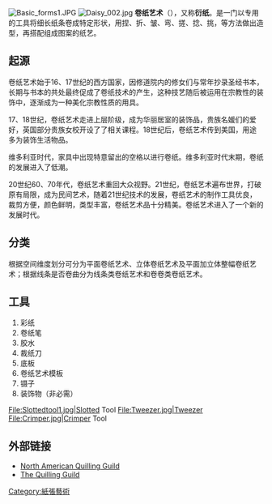 {{Expand language|time=2016-12-20T08:36:47+00:00}}
{{Unreferenced|time=2016-12-19T08:15:20+00:00}}
[[File:Basic_forms1.JPG|thumb]]
[[File:Daisy_002.jpg|thumb]]
'''卷纸艺术'''（{{lang-en|Quilling, paper filigree}}），又称'''衍纸'''。是一门以专用的工具将细长纸条卷成特定形状，用捏、折、皱、弯、搓、捻、挑，等方法做出造型，再搭配组成图案的纸艺。

== 起源 ==
卷纸艺术始于16、17世纪的西方国家，因修道院内的修女们与常年抄录圣经书本，长期与书本的共处最终促成了卷纸技术的产生，这种技艺随后被运用在宗教性的装饰中，逐渐成为一种美化宗教性质的用具。

17、18世纪，卷纸艺术走进上层阶级，成为华丽居室的装饰品，贵族名媛们的爱好，英国部分贵族女校开设了了相关课程。18世纪后，卷纸艺术传到美国，用途多为装饰生活物品。

维多利亚时代，家具中出现特意留出的空格以进行卷纸。维多利亚时代末期，卷纸的发展进入了低潮。

20世纪60、70年代，卷纸艺术重回大众视野。21世纪，卷纸艺术遍布世界，打破原有局限，成为民间艺术，随着21世纪技术的发展，卷纸艺术的制作工具优良，裁剪方便，颜色鲜明，类型丰富，卷纸艺术品十分精美。卷纸艺术进入了一个新的发展时代。

== 分类 ==
根据空间维度划分可分为平面卷纸艺术、立体卷纸艺术及平面加立体整幅卷纸艺术；根据线条是否卷曲分为线条类卷纸艺术和卷卷类卷纸艺术。

== 工具 ==
# 彩纸
# 卷纸笔
# 胶水
# 裁纸刀
# 底板
# 卷纸艺术模板
# 镊子
# 装饰物（非必需）

<gallery>
File:Slottedtool1.jpg|Slotted Tool
File:Tweezer.jpg|Tweezer
File:Crimper.jpg|Crimper Tool
</gallery>

== 外部链接 ==
{{commons category|Quilling}}
* [http://www.naqg.org/ North American Quilling Guild] {{Wayback|url=http://www.naqg.org/ |date=20210126072509 }}
* [http://quilling-guild.weebly.com/index.html The Quilling Guild] {{Wayback|url=http://quilling-guild.weebly.com/index.html |date=20210126110528 }}

[[Category:紙張藝術|Category:紙張藝術]]